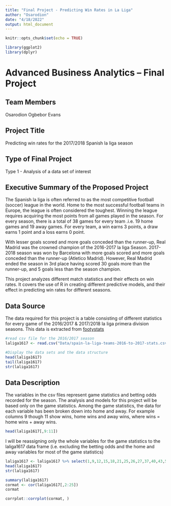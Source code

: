 ```yaml
---
title: "Final Project - Predicting Win Rates in La Liga"
author: "Osarodion"
date: "4/18/2022"
output: html_document
---
```


```r
knitr::opts_chunk$set(echo = TRUE)
```


```r
library(ggplot2)
library(dplyr)

```



Advanced Business Analytics – Final Project
===========================================

Team Members
------------
Osarodion Ogbebor Evans

Project Title
-------------
Predicting win rates for the 2017/2018 Spanish la liga season

Type of Final Project
---------------------
Type 1 - Analysis of a data set of interest

Executive Summary of the Proposed Project
-----------------------------------------

The Spanish la liga is often referred to as the most competitive football (soccer) league in the world. Home to the most successful football teams in Europe, the league is often considered the toughest. Winning the league requires acquiring the most points from all games played in the season. For every season, there is a total of 38 games for every team .i.e. 19 home games and 19 away games. For every team, a win earns 3 points, a draw earns 1 point and a loss earns 0 point.

With lesser goals scored and more goals conceded than the runner-up, Real Madrid was the crowned champion of the 2016-2017 la liga Season. 2017-2018 season was won by Barcelona with more goals scored and more goals conceded than the runner-up (Atletico Madrid). However, Real Madrid ended the season in 3rd place having scored 30 goals more than the runner-up, and 5 goals less than the season champion.

This project analyzes different match statistics and their effects on win rates. It covers the use of R in creating different predictive models, and their effect in predicting win rates for different seasons.

Data Source
-----------------------
The data required for this project is a table consisting of different statistics for every game of the 2016/2017 & 2017/2018 la liga primera division seasons. This data is extracted from [footystats](https://footystats.org/download-stats-csv)

```r
#read csv file for the 2016/2017 season
laliga1617 <- read.csv("Data/spain-la-liga-teams-2016-to-2017-stats.csv", header = TRUE, sep = ",", stringsAsFactors = FALSE)

#Display the data sets and the data structure 
head(laliga1617)
tail(laliga1617)
str(laliga1617)
```

Data  Description
-----------------------
The variables in the csv files represent game statistics and betting odds recorded for the season. The analysis and models for this project will be based only on the game statistics. Among the game statistics, the data for each variable has been broken down into home and away. For example columns 9 though 11 show wins, home wins and away wins, where wins = home wins + away wins.

```r
head(laliga1617[,9:11])
```

I will be reassigning only the whole variables for the game statistics to the laliga1617 data frame (i.e. excluding the betting odds and the home and away variables for most of the game statistics)

```r
laliga1617 <- laliga1617 %>% select(1,9,12,15,18,21,25,26,27,37,40,43,55,58,61,64,67,70,73,76,79,82,85,88,91)
head(laliga1617)
str(laliga1617)
```


```r
summary(laliga1617)
cormat <- cor(laliga1617[,2:25])
cormat
```

```r
corrplot::corrplot(cormat, )
```

```r

```

